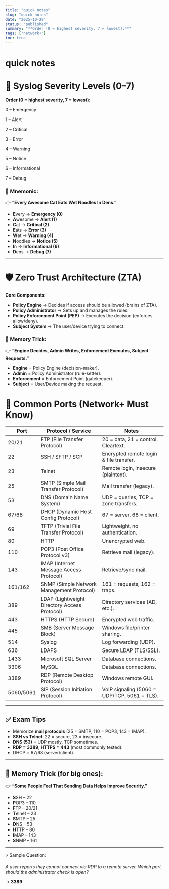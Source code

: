 ```yaml
---
title: "quick notes"
slug: "quick-notes"
date: "2025-10-29"
status: "published"
summary: "**Order (0 = highest severity, 7 = lowest):**"
tags: ["network+"]
toc: true
---
```


# quick notes

# 📝 Syslog Severity Levels (0–7)

**Order (0 = highest severity, 7 = lowest):**

0 – Emergency

1 – Alert

2 – Critical

3 – Error

4 – Warning

5 – Notice

6 – Informational

7 – Debug

### 🔑 Mnemonic:

👉 **“Every Awesome Cat Eats Wet Noodles In Dens.”**

- **E**very → **Emergency (0)**
- **A**wesome → **Alert (1)**
- **C**at → **Critical (2)**
- **E**ats → **Error (3)**
- **W**et → **Warning (4)**
- **N**oodles → **Notice (5)**
- **I**n → **Informational (6)**
- **D**ens → **Debug (7)**

---

# 🛡️ Zero Trust Architecture (ZTA)

**Core Components:**

- **Policy Engine** → Decides if access should be allowed (brains of ZTA).
- **Policy Administrator** → Sets up and manages the rules.
- **Policy Enforcement Point (PEP)** → Executes the decision (enforces allow/deny).
- **Subject System** → The user/device trying to connect.

### 🔑 Memory Trick:

👉 **“Engine Decides, Admin Writes, Enforcement Executes, Subject Requests.”**

- **Engine** = Policy Engine (decision-maker).
- **Admin** = Policy Administrator (rule-setter).
- **Enforcement** = Enforcement Point (gatekeeper).
- **Subject** = User/Device making the request.

# 🔌 Common Ports (Network+ Must Know)

| **Port** | **Protocol / Service** | **Notes** |
| --- | --- | --- |
| 20/21 | FTP (File Transfer Protocol) | 20 = data, 21 = control. Cleartext. |
| 22 | SSH / SFTP / SCP | Encrypted remote login & file transfer. |
| 23 | Telnet | Remote login, insecure (plaintext). |
| 25 | SMTP (Simple Mail Transfer Protocol) | Mail transfer (legacy). |
| 53 | DNS (Domain Name System) | UDP = queries, TCP = zone transfers. |
| 67/68 | DHCP (Dynamic Host Config Protocol) | 67 = server, 68 = client. |
| 69 | TFTP (Trivial File Transfer Protocol) | Lightweight, no authentication. |
| 80 | HTTP | Unencrypted web. |
| 110 | POP3 (Post Office Protocol v3) | Retrieve mail (legacy). |
| 143 | IMAP (Internet Message Access Protocol) | Retrieve/sync mail. |
| 161/162 | SNMP (Simple Network Management Protocol) | 161 = requests, 162 = traps. |
| 389 | LDAP (Lightweight Directory Access Protocol) | Directory services (AD, etc.). |
| 443 | HTTPS (HTTP Secure) | Encrypted web traffic. |
| 445 | SMB (Server Message Block) | Windows file/printer sharing. |
| 514 | Syslog | Log forwarding (UDP). |
| 636 | LDAPS | Secure LDAP (TLS/SSL). |
| 1433 | Microsoft SQL Server | Database connections. |
| 3306 | MySQL | Database connections. |
| 3389 | RDP (Remote Desktop Protocol) | Windows remote GUI. |
| 5060/5061 | SIP (Session Initiation Protocol) | VoIP signaling (5060 = UDP/TCP, 5061 = TLS). |

---

## ✅ Exam Tips

- Memorize **mail protocols** (25 = SMTP, 110 = POP3, 143 = IMAP).
- **SSH vs Telnet**: 22 = secure, 23 = insecure.
- **DNS (53)** = UDP mostly, TCP sometimes.
- **RDP = 3389**, **HTTPS = 443** (most commonly tested).
- DHCP = 67/68 (server/client).

---

## 🔑 Memory Trick (for big ones):

👉 **“Some People Feel That Sending Data Helps Improve Security.”**

- **S**SH – 22
- **P**OP3 – 110
- **F**TP – 20/21
- **T**elnet – 23
- **S**MTP – 25
- **D**NS – 53
- **H**TTP – 80
- **I**MAP – 143
- **S**NMP – 161

---

⚡ Sample Question:

*A user reports they cannot connect via RDP to a remote server. Which port should the administrator check is open?*

→ **3389**